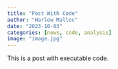 ```yaml
---
title: "Post With Code"
author: "Harlow Malloc"
date: "2023-10-03"
categories: [news, code, analysis]
image: "image.jpg"
---
```


This is a post with executable code.
